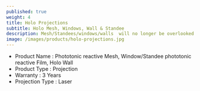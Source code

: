 ---
published: true
weight: 4
title: Holo Projections
subtitle: Holo Mesh, Windows, Wall & Standee
description: Mesh/Standees/windows/walls  will no longer be overlooked. We have redefined the conventional platforms  by making them holographic. Our Holographic Projection standee/window/wall uses modern projection technique on a hologram screen that can play visual content, 3D animations and VFX on its brilliant high contrast display. You can transform your unused glass windows, Static Standees, White Walls into Digital 3D Holographic screens.  The Screens can be also used as a backdrop to live concerts, events, Corporate shows.  It can display both 3D holographic and normal video.
image: /images/products/holo-projections.jpg
---

- Product Name	: Phototonic reactive Mesh, Window/Standee	phototonic reactive    Film, Holo Wall
- Product Type	: Projection
- Warranty	: 3 Years
- Projection Type : Laser
